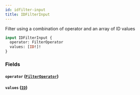 ```yaml
---
id: idfilter-input
title: IDFilterInput
---
```



Filter using a combination of operator and an array of ID values


```graphql
input IDFilterInput {
  operator: FilterOperator
  values: [ID!]!
}
```


### Fields

#### `operator` ([`FilterOperator`](/developers/demandhq-apis/demand-api/graphql/reference/enums/filter-operator))




#### `values` ([`ID`](/developers/demandhq-apis/demand-api/graphql/reference/scalars/id))






